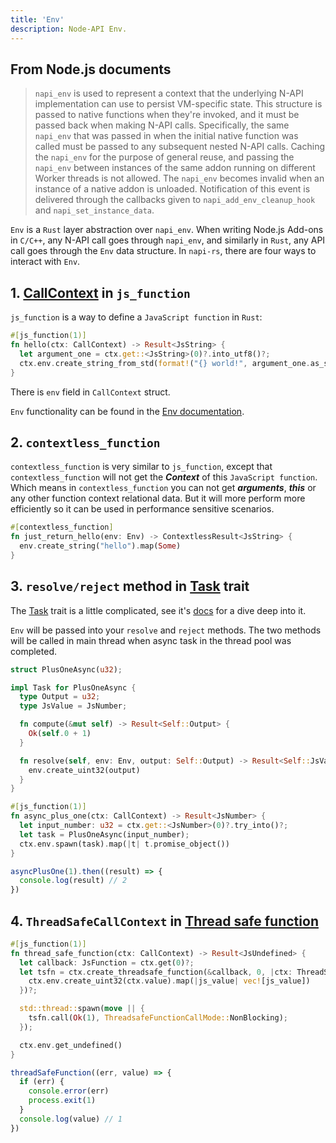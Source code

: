 ```yaml
---
title: 'Env'
description: Node-API Env.
---
```


## From Node.js documents

> `napi_env` is used to represent a context that the underlying N-API implementation can use to persist VM-specific state. This structure is passed to native functions when they're invoked, and it must be passed back when making N-API calls. Specifically, the same `napi_env` that was passed in when the initial native function was called must be passed to any subsequent nested N-API calls. Caching the `napi_env` for the purpose of general reuse, and passing the `napi_env` between instances of the same addon running on different Worker threads is not allowed. The `napi_env` becomes invalid when an instance of a native addon is unloaded. Notification of this event is delivered through the callbacks given to `napi_add_env_cleanup_hook` and `napi_set_instance_data`.

<!-- `Env` 是 `napi_env` 的 `Rust` 层抽象。在使用 `C/C++` 编写 Node.js Add-ons 的时候，进行任何 N-API 调用都要通过 `napi_env`，而在 `Rust` 中与之类似，任何 API 调用都需要经过 `Env` 这一数据结构。在 `napi-rs` 中，有四个途径可以与 `Env` 交互。 -->

`Env` is a `Rust` layer abstraction over `napi_env`. When writing Node.js Add-ons in `C/C++`, any N-API call goes through `napi_env`, and similarly in `Rust`, any API call goes through the `Env` data structure. In `napi-rs`, there are four ways to interact with `Env`.

## 1. [CallContext](../recipes/call-context) in `js_function`

`js_function` is a way to define a `JavaScript function` in `Rust`:

```rust
#[js_function(1)]
fn hello(ctx: CallContext) -> Result<JsString> {
  let argument_one = ctx.get::<JsString>(0)?.into_utf8()?;
  ctx.env.create_string_from_std(format!("{} world!", argument_one.as_str()?))
}
```

There is `env` field in `CallContext` struct.

`Env` functionality can be found in the [Env documentation](https://docs.rs/napi/latest/napi/struct.Env.html).

## 2. `contextless_function`

`contextless_function` is very similar to `js_function`, except that `contextless_function` will not get the **_Context_** of this `JavaScript function`.
Which means in `contextless_function` you can not get **_arguments_**, **_this_** or any other function context relational data. But it will more perform more efficiently so it can be used in performance sensitive scenarios.

```rust
#[contextless_function]
fn just_return_hello(env: Env) -> ContextlessResult<JsString> {
  env.create_string("hello").map(Some)
}
```

## 3. `resolve/reject` method in [Task](../../concepts/async-task#task) trait

The [Task](../../concepts/async-task#task) trait is a little complicated, see it's [docs](../../concepts/async-task#task) for a dive deep into it.

`Env` will be passed into your `resolve` and `reject` methods. The two methods will be called in main thread when async task in the thread pool was completed.

```rust
struct PlusOneAsync(u32);

impl Task for PlusOneAsync {
  type Output = u32;
  type JsValue = JsNumber;

  fn compute(&mut self) -> Result<Self::Output> {
    Ok(self.0 + 1)
  }

  fn resolve(self, env: Env, output: Self::Output) -> Result<Self::JsValue> {
    env.create_uint32(output)
  }
}

#[js_function(1)]
fn async_plus_one(ctx: CallContext) -> Result<JsNumber> {
  let input_number: u32 = ctx.get::<JsNumber>(0)?.try_into()?;
  let task = PlusOneAsync(input_number);
  ctx.env.spawn(task).map(|t| t.promise_object())
}
```

```js
asyncPlusOne(1).then((result) => {
  console.log(result) // 2
})
```

## 4. `ThreadSafeCallContext` in [Thread safe function](./thread-safe-function)

```rust
#[js_function(1)]
fn thread_safe_function(ctx: CallContext) -> Result<JsUndefined> {
  let callback: JsFunction = ctx.get(0)?;
  let tsfn = ctx.create_threadsafe_function(&callback, 0, |ctx: ThreadSafeCallContext<u32>| {
    ctx.env.create_uint32(ctx.value).map(|js_value| vec![js_value])
  })?;

  std::thread::spawn(move || {
    tsfn.call(Ok(1), ThreadsafeFunctionCallMode::NonBlocking);
  });

  ctx.env.get_undefined()
}
```

```js
threadSafeFunction((err, value) => {
  if (err) {
    console.error(err)
    process.exit(1)
  }
  console.log(value) // 1
})
```
